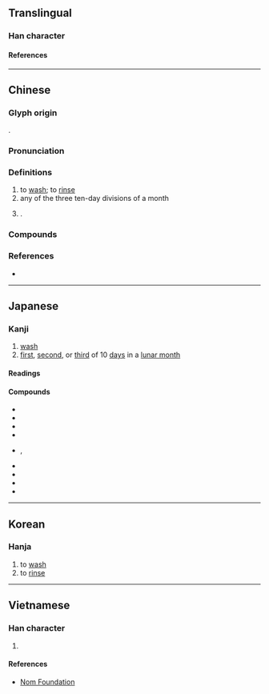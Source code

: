 {{character info}}
==Translingual==

===Han character===
{{Han char|rn=85|rad=水|as=07|sn=10|four=33111|canj=EJMU|ids=⿰氵完}}

====References====
{{Han ref|kx=0624.060|dkj=17470|dj=1021.210|hdz=31633.070|uh=6D63}}

----

==Chinese==
{{zh-forms|alt=澣}}

===Glyph origin===
{{Han etym}}
{{Han compound|水|完|ls=psc|c1=s|c2=p|t1=water}}.

===Pronunciation===
{{zh-pron
|m=浣
|c=wun5,wun2
|c-t=fon2
|mn=oán/oān
|mc=y
|oc=y
|cat=v,n,pn
}}

===Definitions===
{{zh-hanzi}}

# to [[wash]]; to [[rinse]]
# any of the three ten-day divisions of a month
# {{surname|zh}}.

===Compounds===
{{zh-der|浣濯|上浣|下浣|中浣|浣滌|浣熊|浣紗溪|浣紗記|浣花日|浣花溪|浣花集|浣衣|浣雪|湔浣腸胃|火浣布|火浣布衫}}

===References===
* {{R:yue:Hanzi}}

----

==Japanese==

===Kanji===
{{ja-kanji|grade=|rs=水07}}

# [[wash]]
# [[first]], [[second]], or [[third]] of 10 [[day]]s in a [[lunar month]]

====Readings====
{{ja-readings
|goon=がん
|kanon=かん
|kun=あら-う<あら-ふ
}}

====Compounds====
{{der-top|Compounds}}
* {{ja-r|浣衣|かんい}}
* {{ja-r|浣濯|かんたく}}
* {{ja-r|浣腸|かんちょう}}
* {{ja-r|火浣布|かかんぷ}}
* {{ja-r|下浣|かかん}}, {{ja-r|下浣|げかん}}
* {{ja-r|三浣|さんかん}}
* {{ja-r|上浣|じょうかん}}
* {{ja-r|中浣|ちゅうかん}}
* {{ja-r|浣%熊|アライ%グマ}}
{{der-bottom}}

----

==Korean==

===Hanja===
{{ko-hanja|완}}

# to [[wash]]
# to [[rinse]]

----

==Vietnamese==

===Han character===
{{vi-readings|rs=水07|reading=hoán}}

# {{rfdef|vi|sort=水07}}

====References====
* [http://nomfoundation.org/common/nom_details.php?codepoint=6d63 Nom Foundation]